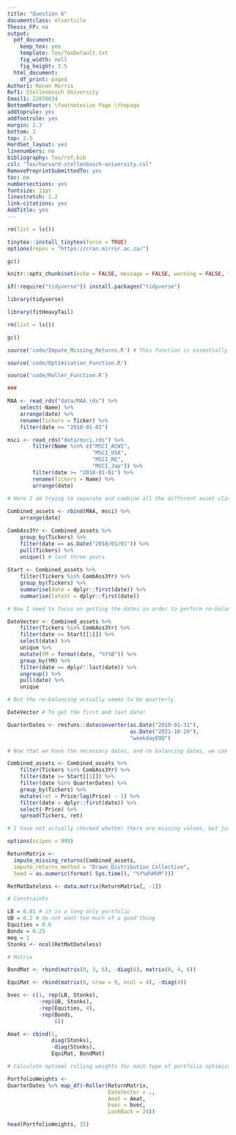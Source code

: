 ```yaml
---
title: "Question 6"
documentclass: elsarticle
Thesis_FP: no
output:
  pdf_document:
    keep_tex: yes
    template: Tex/TexDefault.txt
    fig_width: null
    fig_height: 3.5
  html_document:
    df_print: paged
Author1: Ronan Morris
Ref1: Stellenbosch University
Email1: 22876634
BottomRFooter: \footnotesize Page \thepage
addtoprule: yes
addfootrule: yes
margin: 2.3
bottom: 2
top: 2.5
HardSet_layout: yes
linenumbers: no
bibliography: Tex/ref.bib
csl: "Tex/harvard-stellenbosch-university.csl"
RemovePreprintSubmittedTo: yes
toc: no
numbersections: yes
fontsize: 11pt
linestretch: 1.2
link-citations: yes
AddTitle: yes
---
```

```r

rm(list = ls())

tinytex::install_tinytex(force = TRUE)
options(repos = "https://cran.mirror.ac.za/")

gc() 

knitr::opts_chunk$set(echo = FALSE, message = FALSE, warning = FALSE, fig.width = 6, fig.height = 5, fig.pos="H", fig.pos = 'H')

if(!require("tidyverse")) install.packages("tidyverse")

library(tidyverse)

library(fitHeavyTail)

```

```r

rm(list = ls())

gc()

source('code/Impute_Missing_Returns.R') # This function is essentially from the practical offered by Nico. 

source('code/Optimisation_Function.R')

source('code/Roller_Function.R')

###

MAA <- read_rds("data/MAA.rds") %>% 
    select(-Name) %>% 
    arrange(date) %>% 
    rename(Tickers = Ticker) %>% 
    filter(date >= "2010-01-01")

msci <- read_rds("data/msci.rds") %>%
        filter(Name %in% c("MSCI_ACWI", 
                           "MSCI_USA", 
                           "MSCI_RE", 
                           "MSCI_Jap")) %>% 
        filter(date >= "2010-01-01") %>% 
        rename(Tickers = Name) %>% 
        arrange(date) 
    
# Here I am trying to separate and combine all the different asset classes mentioned in the question. 

Combined_assets <- rbind(MAA, msci) %>% 
    arrange(date)

CombAss3Yr <- Combined_assets %>% 
    group_by(Tickers) %>% 
    filter(date == as.Date("2018/01/01")) %>% 
    pull(Tickers) %>% 
    unique() # last three years
    
Start <- Combined_assets %>% 
    filter(Tickers %in% CombAss3Yr) %>% 
    group_by(Tickers) %>% 
    summarise(date = dplyr::first(date)) %>%
    summarise(latest = dplyr::first(date))

# Now I need to focus on getting the dates in order to perform re-balancing. 

DateVector <- Combined_assets %>% 
    filter(Tickers %in% CombAss3Yr) %>% 
    filter(date >= Start[[1]]) %>% 
    select(date) %>% 
    unique %>% 
    mutate(YM = format(date, "%Y%B")) %>% 
    group_by(YM) %>% 
    filter(date == dplyr::last(date)) %>% 
    ungroup() %>% 
    pull(date) %>% 
    unique

# But the re-balancing actually seems to be quarterly. 

DateVector # To get the first and last date!

QuarterDates <- rmsfuns::dateconverter(as.Date("2010-01-31"), 
                                       as.Date("2021-10-29"), 
                                       "weekdayEOQ") 

# Now that we have the necessary dates, and re balancing dates, we can filter the data appropriately and start seeing what sorts of returns we are getting. 

Combined_assets <- Combined_assets %>% 
    filter(Tickers %in% CombAss3Yr) %>% 
    filter(date >= Start[[1]]) %>% 
    filter(date %in% QuarterDates) %>% 
    group_by(Tickers) %>% 
    mutate(ret = Price/lag(Price) - 1) %>% 
    filter(date > dplyr::first(date)) %>% 
    select(-Price) %>%
    spread(Tickers, ret)

# I have not actually checked whether there are missing values, but just to be sure, I use the function from the tutorial.  

options(scipen = 999)

ReturnMatrix <- 
  impute_missing_returns(Combined_assets, 
  impute_returns_method = "Drawn_Distribution_Collective", 
  Seed = as.numeric(format( Sys.time(), "%Y%d%H%M")))

RetMatDateless <- data.matrix(ReturnMatrix[, -1])

# Constraints

LB = 0.01 # it is a long only portfolio
UB = 0.2 # do not want too much of a good thing 
Equities = 0.6 
Bonds = 0.25
meq = 1
Stonks <- ncol(RetMatDateless)

# Matrix 

BondMat <- rbind(matrix(0, 3, 6), -diag(6), matrix(0, 4, 6))

EquiMat <- rbind(matrix(0, nrow = 9, ncol = 4), -diag(4))

bvec <- c(1, rep(LB, Stonks), 
          -rep(UB, Stonks), 
          -rep(Equities, 4), 
          -rep(Bonds, 
               6))

Amat <- cbind(1, 
              diag(Stonks), 
              -diag(Stonks), 
              EquiMat, BondMat)

# Calculate optimal rolling weights for each type of portfolio optimization, which makes use of a function I created. 

PortfolioWeights <- 
QuarterDates %>% map_df(~Roller(ReturnMatrix, 
                                DateVector = ., 
                                Amat = Amat, 
                                bvec = bvec, 
                                LookBack = 24))

head(PortfolioWeights, 15)

```
